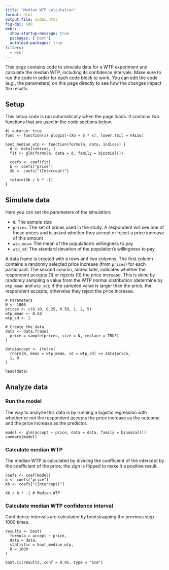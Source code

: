 ```yaml
---
title: "Median WTP calculation"
format: html
output-file: index.html
fig-dpi: 600
webr: 
  show-startup-message: true
  packages: ['boot']
  autoload-packages: true
filters:
  - webr
---
```


This page contains code to simulate data for a WTP experiment and calculate the median WTP, including its confidence intervals. Make sure to run the code in order for each code block to work. You can edit the code (e.g., the parameters) on this page directly to see how the changes impact the results.

## Setup

This setup code is run automatically when the page loads. It contains two functions that are used in the code sections below.

```webr-r
#| autorun: true
func <- function(x) plogis(-(Xb + b * x), lower.tail = FALSE)

boot_median_wtp <- function(formula, data, indices) {
  d <- data[indices, ]
  fit <- glm(formula, data = d, family = binomial())

  coefs <- coef(fit)
  b <- coefs["price"]
  Xb <- coefs["(Intercept)"]

  return(Xb / b * -1)
}
```

## Simulate data

Here you can set the parameters of the simulation:

- `N`: The sample size
- `prices`: The set of prices used in the study. A respondent will see one of these prices and is asked whether they accept or reject a price increase of this amount
- `wtp_mean`: The mean of the population's willingness to pay
- `wtp_sd`: The standard devation of the population's willingness to pay

A data frame is created with `N` rows and two columns. The first column contains a randomly selected price increase (from `prices`) for each participant. The second column, added later, indicates whether the respondent accepts (1) or rejects (0) the price increase. This is done by randomly sampling a value from the WTP normal distribution (determine by `wtp_mean` and `wtp_sd`); if the sampled value is larger than the price, the respondent accepts, otherwise they reject the price increase.

```webr-r
# Parameters
N <- 1000
prices <- c(0.10, 0.25, 0.50, 1, 2, 5)
wtp_mean <- 0.50
wtp_sd <- 1

# Create the data
data <- data.frame(
  price = sample(prices, size = N, replace = TRUE)
)

data$accept <- ifelse(
  rnorm(N, mean = wtp_mean, sd = wtp_sd) >= data$price,
  1, 0
)

head(data)
```

## Analyze data

### Run the model

The way to analyze this data is by running a logistic regression with whether or not the respondent accepts the price increase as the outcome and the price increase as the predictor.

```webr-r
model <- glm(accept ~ price, data = data, family = binomial())
summary(model)
```

### Calculate median WTP

The median WTP is calculated by dividing the coefficient of the intercept by the coefficient of the price; the sign is flipped to make it a positive result.

```webr-r
coefs <- coef(model)
b <- coefs["price"]
Xb <- coefs["(Intercept)"]

Xb / b * -1 # Median WTP
```

### Calculate median WTP confidence interval

Confidence intervals are calculated by bootstrapping the previous step 1000 times.

```webr-r
results <- boot(
  formula = accept ~ price,
  data = data,
  statistic = boot_median_wtp,
  R = 1000
)

boot.ci(results, conf = 0.95, type = "bca")
```
